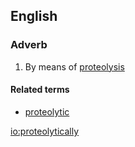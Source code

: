 ==English==

===Adverb===
{{en-adv|-}}

# By means of [[proteolysis]]

====Related terms====
* [[proteolytic]]

[[io:proteolytically]]